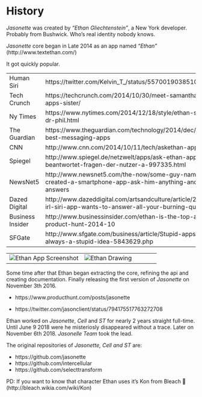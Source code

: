 # History

*Jasonette* was created by *"Ethan Gliechtenstein"*, a New York developer. Probably from Bushwick. Who's real identity nobody knows.

*Jasonette* core began in Late 2014 as an app named *"Ethan"*  (http://www.textethan.com/)

It got quickly popular.

| | |
|--|--|
|Human Siri| https://twitter.com/Kelvin_T_/status/557001903851065346
|Tech Crunch| https://techcrunch.com/2014/10/30/meet-samantha-ethan-apps-sister/
|Ny Times| https://www.nytimes.com/2014/12/18/style/ethan-siri-meets-dr-phil.html
|The Guardian| https://www.theguardian.com/technology/2014/dec/04/-sp-ten-best-messaging-apps
|CNN| http://www.cnn.com/2014/10/11/tech/askethan-app
|Spiegel| http://www.spiegel.de/netzwelt/apps/ask-ethan-app-beantwortet-fragen-der-nutzer-a-997335.html
|NewsNet5 | http://www.newsnet5.com/the-now/some-guy-named-ethan-created-a-smartphone-app-ask-him-anything-and-get-answers
|Dazed Digital| http://www.dazeddigital.com/artsandculture/article/22152/1/this-irl-siri-app-wants-to-answer-all-your-burning-questions
|Business Insider|http://www.businessinsider.com/ethan-is-the-top-app-on-product-hunt-2014-10
|SFGate | http://www.sfgate.com/business/article/Stupid-apps-but-not-always-a-stupid-idea-5843629.php


| | |
|--|--|
![Ethan App Screenshot](images/history/ethanapp.jpeg)| ![Ethan Drawing](images/history/ethan.jpeg)


Some time after that Ethan began extracting the core, refining the api and creating documentation. 
Finally releasing the first version of *Jasonette* on November 3th 2016.

- https://www.producthunt.com/posts/jasonette

- https://twitter.com/jasonclient/status/794175517763272708

Ethan worked on *Jasonette*, *Cell* and *ST* for nearly 2 years straight full-time. Until June 9 2018 were he misteriosly disappeared without a trace. Later on November 6th 2018. *Jasonelle Team* took the lead.

The original repositories of *Jasonette, Cell and ST* are:

- https://github.com/jasonette
- https://github.com/intercellular
- https://github.com/selecttransform

PD: If you want to know that character Ethan uses it's Kon from Bleach 💯 (http://bleach.wikia.com/wiki/Kon)
